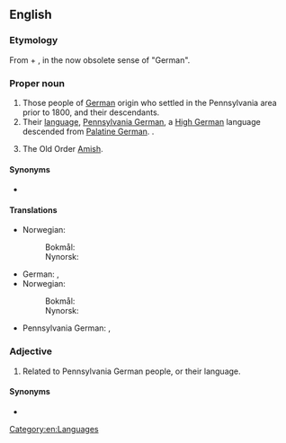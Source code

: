 ==English==
{{wikipedia}}

===Etymology===
From {{m|en|Pennsylvania}} + {{m|en|Dutch}}, in the now obsolete sense of "German".

===Proper noun===
{{en-proper noun}}

# Those people of [[German]] origin who settled in the Pennsylvania area prior to 1800, and their descendants.
# Their [[language]], [[Pennsylvania German]], a [[High German]] language descended from [[Palatine German]]. {{qualifier|Not to be confused with the Low German language [[Plautdietsch]].}}.
# {{lb|en|nonstandard}} The Old Order [[Amish]].

====Synonyms====
* {{l|en|Pennsylvania German}}

====Translations====
{{trans-top|People of Pennsylvania German origin}}
* Norwegian:
*: Bokmål: {{t|nb|pennsylvaniatyskere}}
*: Nynorsk: {{t|nn|pennsylvaniatyskarar}}
{{trans-mid}}
{{trans-bottom}}

{{trans-top|language}}
* German: {{t+|de|Pennsylvaniadeutsch|n}}, {{t|de|Pennsilfaanisch|n}}
* Norwegian:
*: Bokmål: {{t+|nb|pennsylvaniatysk|m}}
*: Nynorsk: {{t|nn|pennsylvaniatysk|m}}
{{trans-mid}}
* Pennsylvania German: {{t|pdc|Deitsch|n}}, {{t|pdc|Pennsilfaanisch Deitsch|n}}
{{trans-bottom}}

===Adjective===
{{en-adj|-}}

# Related to Pennsylvania German people, or their language.

====Synonyms====
* {{l|en|Pennsylvania German}}

[[Category:en:Languages]]